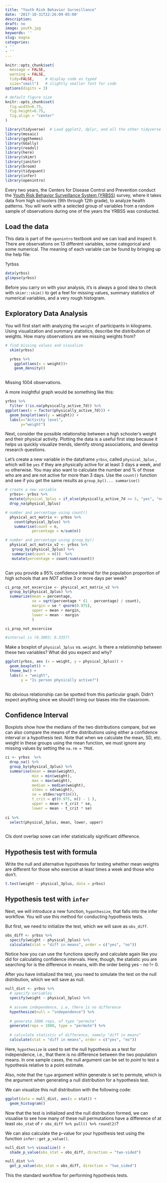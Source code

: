 ```yaml
---
title: "Youth Risk Behavior Surveillance"
date: '2017-10-31T22:26:09-05:00'
description: 
draft: no
image: youth.jpg
keywords: ''
slug: magna
categories:
- ''
- ''
---
```



```r
knitr::opts_chunk$set(
  message = FALSE, 
  warning = FALSE, 
  tidy=FALSE,     # display code as typed
  size="small")   # slightly smaller font for code
options(digits = 3)

# default figure size
knitr::opts_chunk$set(
  fig.width=6.75, 
  fig.height=6.75,
  fig.align = "center"
)
```


```r
library(tidyverse)  # Load ggplot2, dplyr, and all the other tidyverse packages
library(mosaic)
library(ggthemes)
library(GGally)
library(readxl)
library(here)
library(skimr)
library(janitor)
library(broom)
library(tidyquant)
library(infer)
library(openintro)
```




Every two years, the Centers for Disease Control and Prevention conduct the [Youth Risk Behavior Surveillance System (YRBSS)](https://www.cdc.gov/healthyyouth/data/yrbs/index.htm) survey, where it takes data from high schoolers (9th through 12th grade), to analyze health patterns. You will work with a selected group of variables from a random sample of observations during one of the years the YRBSS was conducted.

## Load the data

This data is part of the `openintro` textbook and we can load and inspect it. There are observations on 13 different variables, some categorical and some numerical. The meaning of each variable can be found by bringing up the help file:

?yrbss

```r
data(yrbss)
glimpse(yrbss)
```

Before you carry on with your analysis, it's is always a good idea to check with `skimr::skim()` to get a feel for missing values, summary statistics of numerical variables, and a very rough histogram.

## Exploratory Data Analysis

You will first start with analyzing the `weight` of participants in kilograms. Using visualization and summary statistics, describe the distribution of weights. How many observations are we missing weights from?

```r
# find missing values and visualize
  skim(yrbss)

  yrbss %>% 
    ggplot(aes(x = weight))+
    geom_density()
  
```
Missing 1004 observations.

A more insightful graph would be something like this:
```r
yrbss %>% 
  filter (!is.na(physically_active_7d)) %>% 
ggplot(aes(x = factor(physically_active_7d))) + 
  geom_boxplot(aes(y = weight)) +
  labs(x="Activity level",
       y="weight")
```

Next, consider the possible relationship between a high schooler’s weight and their physical activity. Plotting the data is a useful first step because it helps us quickly visualize trends, identify strong associations, and develop research questions.

Let’s create a new variable in the dataframe `yrbss`, called `physical_3plus` , which will be `yes` if they are physically active for at least 3 days a week, and `no` otherwise. You may also want to calculate the number and % of those who are and are not active for more than 3 days. Use the `count()` function and see if you get the same results as `group_by()... summarise()`

  
```r
# create a new variable
  yrbss<- yrbss %>% 
  mutate(physical_3plus = if_else(physically_active_7d >= 3, "yes", "no")) %>% 
  drop_na(physical_3plus)

# number and percentage using count()
  physical_act_matrix <- yrbss %>% 
    count(physical_3plus) %>% 
    summarise(count = n, 
            percentage = n/sum(n))

# number and percentage using group_by()
  physical_act_matrix_v2 <- yrbss %>% 
   group_by(physical_3plus) %>% 
   summarise(count = n())  %>% 
   mutate(percentage = count/sum(count))
 
```
Can you provide a 95% confidence interval for the population proportion of high schools that are *NOT* active 3 or more days per week?


```r
ci_prop_not_excercise <- physical_act_matrix_v2 %>% 
  group_by(physical_3plus) %>% 
  summarize(mean = percentage,
            se = sqrt(percentage * (1 - percentage) / count),
            margin = se * qnorm(0.975),
            upper = mean + margin,
            lower = mean - margin
            )

ci_prop_not_excercise

#interval is (0.3003; 0.3357)
```
  
Make a boxplot of `physical_3plus` vs. `weight`. Is there a relationship between these two variables? What did you expect and why?

```r

ggplot(yrbss, aes (x = weight, y = physical_3plus)) +
  geom_boxplot() +
  theme_bw() +
  labs(x = "weight",
       y = "Is person physically active?")
  

```
No obvious relationship can be spotted from this particular graph. Didn't expect anything since we should't bring our biases into the classroom. 

## Confidence Interval

Boxplots show how the medians of the two distributions compare, but we can also compare the means of the distributions using either a confidence interval or a hypothesis test. Note that when we calculate the mean, SD, etc. weight in these groups using the mean function, we must ignore any missing values by setting the `na.rm = TRUE`.


```r
 
ci <- yrbss  %>% 
  drop_na() %>% 
  group_by(physical_3plus) %>% 
  summarise(mean = mean(weight),
            min = min(weight),
            max = max(weight),
            median = median(weight),
            stdev = sd(weight),
            se = stdev/sqrt(n()),
            t_crit = qt(0.975, n() - 1 ),
            upper = mean + t_crit * se,
            lower = mean - t_crit * se) 
 
ci %>% 
  select(physical_3plus, mean, lower, upper) 
  
```

CIs dont overlap sowe can infer statistically significant difference.

## Hypothesis test with formula

Write the null and alternative hypotheses for testing whether mean weights are different for those who exercise at least times a week and those who don’t.

```r

t.test(weight ~ physical_3plus, data = yrbss)
```



## Hypothesis test with `infer`


Next, we will introduce a new function, `hypothesize`, that falls into the infer workflow. You will use this method for conducting hypothesis tests.

But first, we need to initialize the test, which we will save as `obs_diff`.

```r
obs_diff <- yrbss %>%
  specify(weight ~ physical_3plus) %>%
  calculate(stat = "diff in means", order = c("yes", "no"))

```



Notice how you can use the functions specify and calculate again like you did for calculating confidence intervals. Here, though, the statistic you are searching for is the difference in means, with the order being yes - no != 0.

After you have initialized the test, you need to simulate the test on the null distribution, which we will save as null.


```r

null_dist <- yrbss %>%
  # specify variables
  specify(weight ~ physical_3plus) %>%
  
  # assume independence, i.e, there is no difference
  hypothesize(null = "independence") %>%
  
  # generate 1000 reps, of type "permute"
  generate(reps = 1000, type = "permute") %>%
  
  # calculate statistic of difference, namely "diff in means"
  calculate(stat = "diff in means", order = c("yes", "no"))

```


Here, `hypothesize` is used to set the null hypothesis as a test for independence, i.e., that there is no difference between the two population means. In one sample cases, the null argument can be set to *point* to test a hypothesis relative to a point estimate.

Also, note that the `type` argument within generate is set to permute, which is the argument when generating a null distribution for a hypothesis test.

We can visualize this null distribution with the following code:

```r
ggplot(data = null_dist, aes(x = stat)) +
  geom_histogram()

```


Now that the test is initialized and the null distribution formed, we can visualise to see how many of these null permutations have a difference of at least `obs_stat` of `r obs_diff %>% pull() %>% round(2)`?

We can also calculate the p-value for your hypothesis test using the function `infer::get_p_value()`.

```r

null_dist %>% visualize() +
  shade_p_value(obs_stat = obs_diff, direction = "two-sided")

null_dist %>%
  get_p_value(obs_stat = obs_diff, direction = "two_sided")

```


This the standard workflow for performing hypothesis tests.

